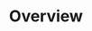 ---
title: 'Overview'
description: 'Learn how to integrate tax services with Chargebee for automated tax calculations'
---
